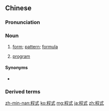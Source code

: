 ==Chinese==
{{zh-forms}}

===Pronunciation===
{{zh-pron
|m=chéngshì
|cat=n
}}

===Noun===
{{zh-noun}}

# [[form]]; [[pattern]]; [[formula]]
# {{lb|zh|computing}} [[program]]

====Synonyms====
* {{sense|computer program}} {{zh-l|程序}}

===Derived terms===
{{zh-der|程式化}}

[[zh-min-nan:程式]]
[[ko:程式]]
[[mg:程式]]
[[ja:程式]]
[[zh:程式]]